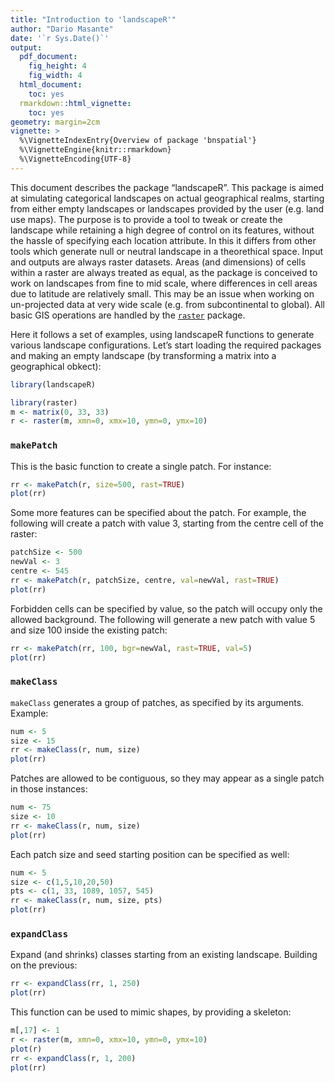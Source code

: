 ```yaml
---
title: "Introduction to 'landscapeR'"
author: "Dario Masante"
date: '`r Sys.Date()`'
output:
  pdf_document:
    fig_height: 4
    fig_width: 4
  html_document:
    toc: yes
  rmarkdown::html_vignette:
    toc: yes
geometry: margin=2cm
vignette: >
  %\VignetteIndexEntry{Overview of package 'bnspatial'}  
  %\VignetteEngine{knitr::rmarkdown}  
  %\VignetteEncoding{UTF-8}
---
```


This document describes the package "landscapeR". This package is aimed at simulating categorical landscapes on actual geographical realms, starting from either empty landscapes or landscapes provided by the user (e.g. land use maps). The purpose is to provide a tool to tweak or create the landscape while retaining a high degree of control on its features, without the hassle of specifying each location attribute. In this it differs from other tools which generate null or neutral landscape in a theorethical space. 
Input and outputs are always raster datasets. Areas (and dimensions) of cells within a raster are always treated as equal, as the package is conceived to work on landscapes from fine to mid scale, where differences in cell areas due to latitude are relatively small. This may be an issue when working on un-projected data at very wide scale (e.g. from subcontinental to global). All basic GIS operations are handled by the [`raster`](https://cran.r-project.org/package=raster) package. 

Here it follows a set of examples, using landscapeR functions to generate various landscape configurations. Let's start loading the required packages and making an empty landscape (by transforming a matrix into a geographical obkect):

```r
library(landscapeR)

library(raster)
m <- matrix(0, 33, 33)
r <- raster(m, xmn=0, xmx=10, ymn=0, ymx=10)
```

### `makePatch`
This is the basic function to create a single patch. For instance:
```r
rr <- makePatch(r, size=500, rast=TRUE)
plot(rr)
```

Some more features can be specified about the patch. For example, the following will create a patch with value 3, starting from the centre cell of the raster:
```r
patchSize <- 500
newVal <- 3
centre <- 545
rr <- makePatch(r, patchSize, centre, val=newVal, rast=TRUE)
plot(rr)
```

Forbidden cells can be specified by value, so the patch will occupy only the allowed background. The following will generate a new patch with value 5 and size 100 inside the existing patch:
```r
rr <- makePatch(rr, 100, bgr=newVal, rast=TRUE, val=5)
plot(rr)
```

### `makeClass`
`makeClass` generates a group of patches, as specified by its arguments. Example:
```r
num <- 5
size <- 15
rr <- makeClass(r, num, size)
plot(rr)
```

Patches are allowed to be contiguous, so they may appear as a single patch in those instances:
```r
num <- 75
size <- 10
rr <- makeClass(r, num, size)
plot(rr)
```

Each patch size and seed starting position can be specified as well:
```r
num <- 5
size <- c(1,5,10,20,50)
pts <- c(1, 33, 1089, 1057, 545)
rr <- makeClass(r, num, size, pts)
plot(rr)
```

### `expandClass`
Expand (and shrinks) classes starting from an existing landscape. Building on the previous:
```r
rr <- expandClass(rr, 1, 250)
plot(rr)
```

This function can be used to mimic shapes, by providing a skeleton:
```r
m[,17] <- 1
r <- raster(m, xmn=0, xmx=10, ymn=0, ymx=10)
plot(r)
rr <- expandClass(r, 1, 200)
plot(rr)
```
